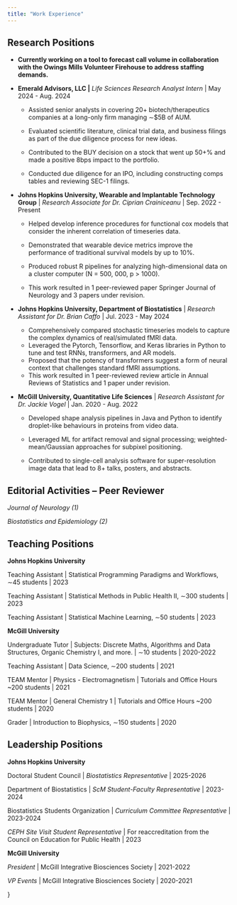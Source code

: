 ```yaml
---
title: "Work Experience"
---
```


\comment{TODO: make personal projects tab}

## Research Positions

-   **Currently working on a tool to forecast call volume in collaboration with the Owings Mills Volunteer Firehouse to address staffing demands.**

<!-- -->

-   **Emerald Advisors, LLC \|** *Life Sciences Research Analyst Intern* \| May 2024 - Aug. 2024

    -   Assisted senior analysts in covering 20+ biotech/therapeutics companies at a long-only firm managing ∼\$5B of AUM.

    -   Evaluated scientific literature, clinical trial data, and business filings as part of the due diligence process for new ideas.

    -   Contributed to the BUY decision on a stock that went up 50+% and made a positive 8bps impact to the portfolio.

    -   Conducted due diligence for an IPO, including constructing comps tables and reviewing SEC-1 filings.

-   **Johns Hopkins University, Wearable and Implantable Technology Group** \| *Research Associate for Dr. Ciprian Crainiceanu* \| Sep. 2022 - Present

    -   Helped develop inference procedures for functional cox models that consider the inherent correlation of timeseries data.

    -   Demonstrated that wearable device metrics improve the performance of traditional survival models by up to 10%.

    -   Produced robust R pipelines for analyzing high-dimensional data on a cluster computer (N = 500, 000, p \> 1000).

    -   This work resulted in 1 peer-reviewed paper Springer Journal of Neurology and 3 papers under revision.

-   **Johns Hopkins University, Department of Biostatistics** \| *Research Assistant for Dr. Brian Caffo* \| Jul. 2023 - May 2024

    -   Comprehensively compared stochastic timeseries models to capture the complex dynamics of real/simulated fMRI data.
    -   Leveraged the Pytorch, Tensorflow, and Keras libraries in Python to tune and test RNNs, transformers, and AR models.
    -   Proposed that the potency of transformers suggest a form of neural context that challenges standard fMRI assumptions.
    -   This work resulted in 1 peer-reviewed review article in Annual Reviews of Statistics and 1 paper under revision.

-   **McGill University, Quantitative Life Sciences** \| *Research Assistant for Dr. Jackie Vogel* \| Jan. 2020 - Aug. 2022

    -   Developed shape analysis pipelines in Java and Python to identify droplet-like behaviours in proteins from video data.

    -   Leveraged ML for artifact removal and signal processing; weighted-mean/Gaussian approaches for subpixel positioning.

    -   Contributed to single-cell analysis software for super-resolution image data that lead to 8+ talks, posters, and abstracts.

## Editorial Activities – Peer Reviewer

*Journal of Neurology (1)*

*Biostatistics and Epidemiology (2)*

## Teaching Positions

**Johns Hopkins University**

Teaching Assistant \| Statistical Programming Paradigms and Workflows, ∼45 students \| 2023

Teaching Assistant \| Statistical Methods in Public Health II, ∼300 students \| 2023

Teaching Assistant \| Statistical Machine Learning, ∼50 students \| 2023

**McGill University**

Undergraduate Tutor \| Subjects: Discrete Maths, Algorithms and Data Structures, Organic Chemistry I, and more. \| ∼10 students \| 2020-2022

Teaching Assistant \| Data Science, ∼200 students \| 2021

TEAM Mentor \| Physics - Electromagnetism \| Tutorials and Office Hours \~200 students \| 2021

TEAM Mentor \| General Chemistry 1 \| Tutorials and Office Hours \~200 students \| 2020

Grader \| Introduction to Biophysics, ∼150 students \| 2020

## Leadership Positions

**Johns Hopkins University**

Doctoral Student Council \| *Biostatistics Representative* \| 2025-2026

Department of Biostatistics \| *ScM Student-Faculty Representative* \| 2023-2024

Biostatistics Students Organization \| *Curriculum Committee Representative* \| 2023-2024

*CEPH Site Visit Student Representative* \| For reaccreditation from the Council on Education for Public Health \| 2023

**McGill University**

*President* \| McGill Integrative Biosciences Society \| 2021-2022

*VP Events* \| McGill Integrative Biosciences Society \| 2020-2021

\comment{## Miscellaneous Positions}
